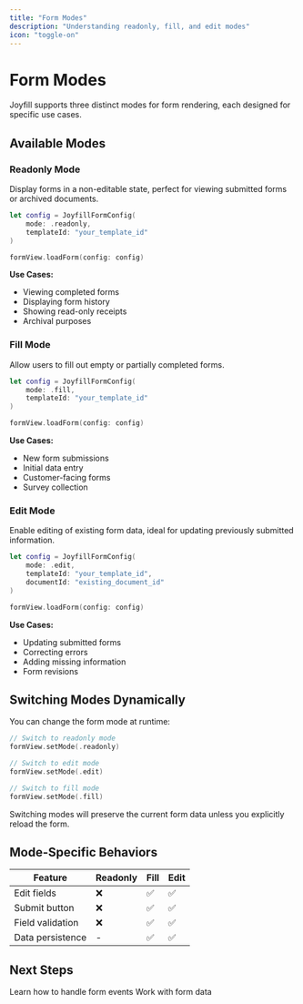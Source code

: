 ```yaml
---
title: "Form Modes"
description: "Understanding readonly, fill, and edit modes"
icon: "toggle-on"
---
```


# Form Modes

Joyfill supports three distinct modes for form rendering, each designed for specific use cases.

## Available Modes

### Readonly Mode

Display forms in a non-editable state, perfect for viewing submitted forms or archived documents.

```swift
let config = JoyfillFormConfig(
    mode: .readonly,
    templateId: "your_template_id"
)

formView.loadForm(config: config)
```

**Use Cases:**
- Viewing completed forms
- Displaying form history
- Showing read-only receipts
- Archival purposes

### Fill Mode

Allow users to fill out empty or partially completed forms.

```swift
let config = JoyfillFormConfig(
    mode: .fill,
    templateId: "your_template_id"
)

formView.loadForm(config: config)
```

**Use Cases:**
- New form submissions
- Initial data entry
- Customer-facing forms
- Survey collection

### Edit Mode

Enable editing of existing form data, ideal for updating previously submitted information.

```swift
let config = JoyfillFormConfig(
    mode: .edit,
    templateId: "your_template_id",
    documentId: "existing_document_id"
)

formView.loadForm(config: config)
```

**Use Cases:**
- Updating submitted forms
- Correcting errors
- Adding missing information
- Form revisions

## Switching Modes Dynamically

You can change the form mode at runtime:

```swift
// Switch to readonly mode
formView.setMode(.readonly)

// Switch to edit mode
formView.setMode(.edit)

// Switch to fill mode
formView.setMode(.fill)
```

<Note>
  Switching modes will preserve the current form data unless you explicitly reload the form.
</Note>

## Mode-Specific Behaviors

| Feature | Readonly | Fill | Edit |
|---------|----------|------|------|
| Edit fields | ❌ | ✅ | ✅ |
| Submit button | ❌ | ✅ | ✅ |
| Field validation | ❌ | ✅ | ✅ |
| Data persistence | - | ✅ | ✅ |

## Next Steps

<CardGroup cols={2}>
  <Card title="Event Handling" icon="bolt" href="/kotlin/guides/event-handling">
    Learn how to handle form events
  </Card>
  <Card title="Data Management" icon="database" href="/kotlin/guides/populating-and-extracting-data">
    Work with form data
  </Card>
</CardGroup>

